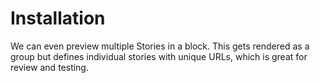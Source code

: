 
<Meta title="Getting Started/Installation" />

# Installation

We can even preview multiple Stories in a block. This
gets rendered as a group but defines individual stories
with unique URLs, which is great for review and testing.
